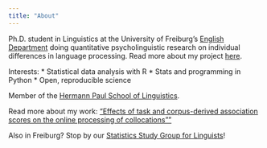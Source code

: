 ```yaml
---
title: "About"
---
```


Ph.D. student in Linguistics at the University of Freiburg's [English Department](https://www.anglistik.uni-freiburg.de) doing quantitative psycholinguistic research on individual differences in language processing. Read more about my project [here](http://www.hpsl-linguistics.org/index.php?id=162&projekt=355).

Interests:
* Statistical data analysis with R 
* Stats and programming in Python 
* Open, reproducible science

Member of the [Hermann Paul School of Linguistics](http://www.hpsl-linguistics.org).

Read more about my work: ["Effects of task and corpus-derived association scores on the online processing of collocations""](https://www.degruyter.com/view/j/cllt.ahead-of-print/cllt-2018-0030/cllt-2018-0030.xml)

Also in Freiburg? Stop by our [Statistics Study Group for Linguists](http://www.hpsl-linguistics.org/index.php?id=1580)!